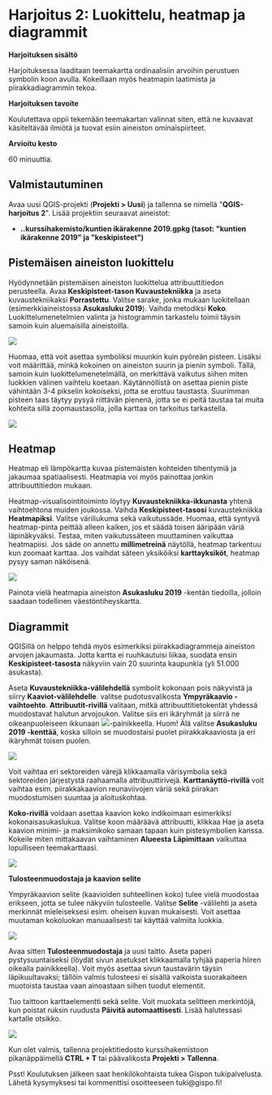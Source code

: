 # Harjoitus 2: Luokittelu, heatmap ja diagrammit

**Harjoituksen sisältö**

Harjoituksessa laaditaan teemakartta ordinaalisiin arvoihin perustuen symbolin koon avulla. Kokeillaan myös heatmapin laatimista ja piirakkadiagrammin tekoa.

**Harjoituksen tavoite**

Koulutettava oppii tekemään teemakartan valinnat siten, että ne kuvaavat käsiteltävää ilmiötä ja tuovat esiin aineiston ominaispiirteet.

**Arvioitu kesto**

60 minuuttia.

## **Valmistautuminen**

Avaa uusi QGIS-projekti (**Projekti \> Uusi**) ja tallenna se nimellä \"**QGIS-harjoitus 2**\". Lisää projektiin seuraavat aineistot:

-   **..kurssihakemisto/kuntien ikärakenne 2019.gpkg (tasot: \"kuntien ikärakenne 2019\" ja \"keskipisteet\")**

## **Pistemäisen aineiston luokittelu**

Hyödynnetään pistemäisen aineiston luokittelua attribuuttitiedon perusteella. Avaa **Keskipisteet-tason Kuvaustekniikka** ja aseta kuvaustekniikaksi **Porrastettu**. Valitse sarake, jonka mukaan luokitellaan (esimerkkiaineistossa **Asukasluku 2019**). Vaihda metodiksi **Koko**. Luokittelumenetelmien valinta ja histogrammin tarkastelu toimii täysin samoin kuin aluemaisilla aineistoilla.

![](img/harjoitus_2/image1.png)

Huomaa, että voit asettaa symboliksi muunkin kuin pyöreän pisteen. Lisäksi voit määrittää, minkä kokoinen on aineiston suurin ja pienin symboli. Tällä, samoin kuin luokittelumenetelmällä, on merkittävä vaikutus siihen miten luokkien välinen vaihtelu koetaan. Käytännöllistä on asettaa pienin piste vähintään 3-4 pikselin kokoiseksi, jotta se erottuu taustasta. Suurimman pisteen taas täytyy pysyä riittävän pienenä, jotta se ei peitä taustaa tai muita kohteita sillä zoomaustasolla, jolla karttaa on tarkoitus tarkastella.

![](img/harjoitus_2/image2.png)

## **Heatmap**

Heatmap eli lämpökartta kuvaa pistemäisten kohteiden tihentymiä ja jakaumaa spatiaalisesti. Heatmapia voi myös painottaa jonkin attribuuttitiedon mukaan.

Heatmap-visualisointitoiminto löytyy **Kuvaustekniikka-ikkunasta** yhtenä vaihtoehtona muiden joukossa. Vaihda **Keskipisteet-tasosi** kuvaustekniikka **Heatmapiksi**. Valitse väriliukuma sekä vaikutussäde. Huomaa, että syntyvä heatmap-pinta peittää alleen kaiken, jos et säädä toisen ääripään väriä läpinäkyväksi. Testaa, miten vaikutussäteen muuttaminen vaikuttaa heatmapiisi. Jos säde on annettu **millimetreinä** näytöllä, heatmap tarkentuu kun zoomaat karttaa. Jos vaihdat säteen yksiköiksi **karttayksiköt**, heatmap pysyy saman näköisenä.

![](img/harjoitus_2/image3.png)

Painota vielä heatmapia aineiston **Asukasluku 2019** -kentän tiedoilla, jolloin saadaan todellinen väestöntiheyskartta.

## **Diagrammit**

QGISillä on helppo tehdä myös esimerkiksi piirakkadiagrammeja aineiston arvojen jakaumasta. Jotta kartta ei ruuhkautuisi liikaa, suodata ensin **Keskipisteet-tasosta** näkyviin vain 20 suurinta kaupunkia (yli 51.000 asukasta). 

Aseta **Kuvaustekniikka-välilehdellä** symbolit kokonaan pois näkyvistä ja siirry **Kaaviot-välilehdelle**. valitse pudotusvalikosta **Ympyräkaavio -vaihtoehto**. **Attribuutit-rivillä** valitaan, mitkä attribuuttitietokentät yhdessä muodostavat halutun arvojoukon. Valitse siis eri ikäryhmät ja siirrä ne oikeanpuoleiseen ikkunaan ![](img/harjoitus_2/image4.png)-painikkeella. Huom! Älä valitse **Asukasluku 2019 -kenttää**, koska silloin se muodostaisi puolet piirakkakaaviosta ja eri ikäryhmät toisen puolen.

![](img/harjoitus_2/image5.png)

Voit vaihtaa eri sektoreiden värejä klikkaamalla värisymbolia sekä sektoreiden järjestystä raahaamalla attribuuttirivejä. **Karttanäyttö-rivillä** voit vaihtaa esim. piirakkakaavion reunaviivojen väriä sekä piirakan muodostumisen suuntaa ja aloituskohtaa.

**Koko-rivillä** voidaan asettaa kaavion koko indikoimaan esimerkiksi kokonaisasukaslukua. Valitse koon määräävä attribuutti, klikkaa Hae ja aseta kaavion minimi- ja maksimikoko samaan tapaan kuin pistesymbolien kanssa. Kokeile miten mittakaavan vaihtaminen **Alueesta** **Läpimittaan** vaikuttaa lopulliseen teemakarttaasi.

![](img/harjoitus_2/image6.png)

**Tulosteenmuodostaja ja kaavion selite**

Ympyräkaavion selite (kaavioiden suhteellinen koko) tulee vielä muodostaa erikseen, jotta se tulee näkyviin tulosteelle. Valitse **Selite** -välilehti ja aseta merkinnät mieleiseksesi esim. oheisen kuvan mukaisesti. Voit asettaa muutaman kokoluokan manuaalisesti tai käyttää valmiita luokkia.

![](img/harjoitus_2/image7.png)

Avaa sitten **Tulosteenmuodostaja** ja uusi taitto. Aseta paperi pystysuuntaiseksi (löydät sivun asetukset klikkaamalla tyhjää paperia hiiren oikealla painikkeella). Voit myös asettaa sivun taustavärin täysin läpikuultavaksi; tällöin valmis tulosteesi ei sisällä valkoista suorakaiteen muotoista taustaa vaan ainoastaan siihen tuodut elementit.

Tuo taittoon karttaelementti sekä selite. Voit muokata selitteen merkintöjä, kun poistat ruksin ruudusta **Päivitä automaattisesti**. Lisää halutessasi kartalle otsikko.

![](img/harjoitus_2/image8.png)

Kun olet valmis, tallenna projektitiedosto kurssihakemistoon pikanäppäimellä **CTRL + T** tai päävalikosta **Projekti \> Tallenna**.

::: hint-box
Psst! Koulutuksen jälkeen saat henkilökohtaista tukea Gispon tukipalvelusta. Lähetä kysymyksesi tai kommenttisi osoitteeseen tuki\@gispo.fi!
:::